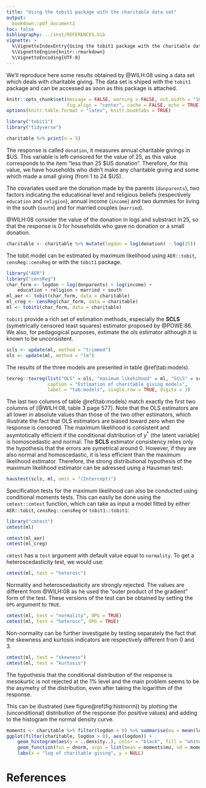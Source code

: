 ```yaml
---
title: "Using the tobit1 package with the charitable data set"
output: 
  bookdown::pdf_document2
toc: false
bibliography: ../inst/REFERENCES.bib
vignette: >
  %\VignetteIndexEntry{Using the tobit1 package with the charitable data set}
  %\VignetteEngine{knitr::rmarkdown}
  %\VignetteEncoding{UTF-8}
---
```


We'll reproduce here some results obtained by @WILH:08 using a data
set which deals with charitable giving. The data set is shiped with
the `tobit1` package and can be accessed as soon as this package is
attached.

```r
knitr::opts_chunk$set(message = FALSE, warning = FALSE, out.width = "100%",
                      fig.align = "center", cache = FALSE, echo = TRUE)
options(knitr.table.format = "latex", knitr.booktabs = TRUE)
```

```r
library("tobit1")
library("tidyverse")
```

```r
charitable %>% print(n = 5)
```

The response is called `donation`, it measures annual charitable
givings in $US. This variable is left-censored for the value of 25, as
this value corresponds to the item "less than 25 $US
donation". Therefore, for this value, we have households who didn't
make any charitable giving and some which made a small giving (from 1
to 24 $US).

The covariates used are the donation made by the parents
(`donparents`), two factors indicating the educational level and
religious beliefs (respectively `education` and `religion`), annual
income (`income`) and two dummies for living in the south (`south`)
and for married couples (`married`). 

@WILH:08 consider the value of the donation in logs and substract $\ln
25$, so that the response is 0 for households who gave no donation or
a small donation.


```r
charitable <- charitable %>% mutate(logdon = log(donation) - log(25))
```

The tobit model can be estimated by maximum likelihood using
`AER::tobit`, `censReg::censReg` or with the `tobit1` package. 


```r
library("AER")
library("censReg")
char_form <- logdon ~ log(donparents) + log(income) +
    education + religion + married + south
ml_aer <- tobit(char_form, data = charitable)
ml_creg <- censReg(char_form, data = charitable)
ml <- tobit1(char_form, data = charitable)
```

`tobit1` provide a rich set of estimation methods, especially the
**SCLS** (symetrically censored least squares) estimator proposed by
@POWE:86. We also, for pedagogical purposes, estimate the ols
estimator although it is known to be unconsistent.


```r
scls <- update(ml, method = "trimmed")
ols <- update(ml, method = "lm")
```

The results of the three models are presented in table
\@ref(tab:models).


```r
texreg::texreg(list("OLS" = ols, "maximum likehihood" = ml, "SCLS" = scls),
               caption = "Estimation of charitable giving models",
               label = "tab:models", single.row = TRUE, digits = 3)
```

The last two columns of table \@ref(tab:models) match exactly the
first two columns of [@WILH:08, table 3 page 577]. Note that the OLS
estimators are all lower in absolute values than those of the two
other estimators, which illustrate the fact that OLS estimators are
biased toward zero when the response is censored. The maximum
likelihood is consistent and asymtotically efficient if the
conditional distribution of $y^*$ (the latent variable) is
homoscedastic and normal. The **SCLS** estimator consistency relies
only the hypothesis that the errors are symetrical around 0. However,
if they are also normal and homoscedastic, it is less efficient than
the maximum likelihood estimator. Therefore, the strong distributional
hypothesis of the maximum likelihood estimator can be adressed using a
Hausman test:


```r
haustest(scls, ml, omit = "(Intercept)")
```

Specification tests for the maximum likelihood can also be conducted
using conditional moments tests. This can easily be done using the
`cmtest::cmtest` function, which can take as input a model fitted by
either `AER::tobit`, `censReg::censReg` or `tobit1::tobit1`:


```r
library("cmtest")
cmtest(ml)
```

```r
cmtest(ml_aer)
cmtest(ml_creg)
```

`cmtest` has a `test` argument with default value equal to
`normality`. To get a heteroscedasticity test, we would use:

```r
cmtest(ml, test = "heterosc")
```
Normality and heteroscedasticity are strongly rejected. The values are
different from @WILH:08 as he used the "outer product of the gradient"
form of the test. These versions of the test can be obtained by
setting the `OPG` argument to `TRUE`.

```r
cmtest(ml, test = "normality", OPG = TRUE)
cmtest(ml, test = "heterosc", OPG = TRUE)
```

Non-normality can be further investigate by testing separately
the fact that the skewness and kurtosis indicators are respectively
different from 0 and 3.

```r
cmtest(ml, test = "skewness")
cmtest(ml, test = "kurtosis")
```
The hypothesis that the conditional distribution of the response is
mesokurtic is not rejected at the 1% level and the main problem seems
to be the asymetry of the distribution, even after taking the
logarithm of the response. 

This can be illustrated (see figure\@ref(fig:histnorm)) by plotting the
(unconditional) distribution of the response (for positive values) and
adding to the histogram the normal density curve.


```r
moments <- charitable %>% filter(logdon > 0) %>% summarise(mu = mean(logdon), sigma = sd(logdon))
ggplot(filter(charitable, logdon > 0), aes(logdon)) +
    geom_histogram(aes(y = ..density..), color = "black", fill = "white", bins = 10) +
    geom_function(fun = dnorm, args = list(mean = moments$mu, sd = moments$sigma)) +
    labs(x = "log of charitable giving", y = NULL)
```



# References
